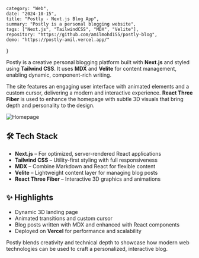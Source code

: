    category: "Web",
    date: "2024-10-15",
    title: "Postly - Next.js Blog App",
    summary: "Postly is a personal blogging website",
    tags: ["Next.js", "TailwindCSS", "MDX", "Velite"],
    repository: "https://github.com/amilmohd155/postly-blog",
    demo: "https://postly-amil.vercel.app/"
}

Postly is a creative personal blogging platform built with **Next.js** and styled using **Tailwind CSS**. It uses **MDX** and **Velite** for content management, enabling dynamic, component-rich writing.

The site features an engaging user interface with animated elements and a custom cursor, delivering a modern and interactive experience. **React Three Fiber** is used to enhance the homepage with subtle 3D visuals that bring depth and personality to the design.

![Homepage](/projects/postly/homepage.png)

## 🛠️ Tech Stack

- **Next.js** – For optimized, server-rendered React applications
- **Tailwind CSS** – Utility-first styling with full responsiveness
- **MDX** – Combine Markdown and React for flexible content
- **Velite** – Lightweight content layer for managing blog posts
- **React Three Fiber** – Interactive 3D graphics and animations

## ✨ Highlights

- Dynamic 3D landing page
- Animated transitions and custom cursor
- Blog posts written with MDX and enhanced with React components
- Deployed on **Vercel** for performance and scalability

Postly blends creativity and technical depth to showcase how modern web technologies can be used to craft a personalized, interactive blog.
